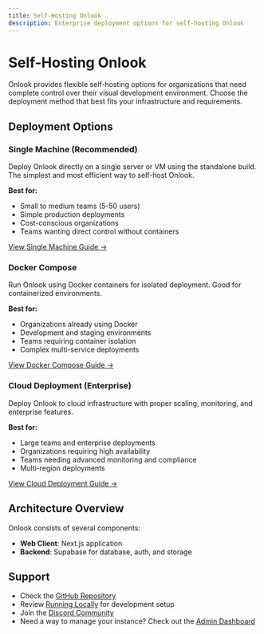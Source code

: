 ```yaml
---
title: Self-Hosting Onlook
description: Enterprise deployment options for self-hosting Onlook
---
```


# Self-Hosting Onlook

Onlook provides flexible self-hosting options for organizations that need complete control over their visual development environment. Choose the deployment method that best fits your infrastructure and requirements.

## Deployment Options

### Single Machine (Recommended)
Deploy Onlook directly on a single server or VM using the standalone build. The simplest and most efficient way to self-host Onlook.

**Best for:**
- Small to medium teams (5-50 users)
- Simple production deployments
- Cost-conscious organizations
- Teams wanting direct control without containers

[View Single Machine Guide →](/self-hosting/single-machine)

### Docker Compose
Run Onlook using Docker containers for isolated deployment. Good for containerized environments.

**Best for:**
- Organizations already using Docker
- Development and staging environments
- Teams requiring container isolation
- Complex multi-service deployments

[View Docker Compose Guide →](/self-hosting/docker-compose)

### Cloud Deployment (Enterprise)
Deploy Onlook to cloud infrastructure with proper scaling, monitoring, and enterprise features.

**Best for:**
- Large teams and enterprise deployments
- Organizations requiring high availability
- Teams needing advanced monitoring and compliance
- Multi-region deployments

[View Cloud Deployment Guide →](/self-hosting/cloud-deployment)

## Architecture Overview

Onlook consists of several components:

- **Web Client**: Next.js application 
- **Backend**: Supabase for database, auth, and storage

## Support

- Check the [GitHub Repository](https://github.com/onlook-dev/onlook)
- Review [Running Locally](/developers/running-locally) for development setup
- Join the [Discord Community](https://discord.gg/onlook)
- Need a way to manage your instance? Check out the [Admin Dashboard](/self-hosting/admin-dashboard)